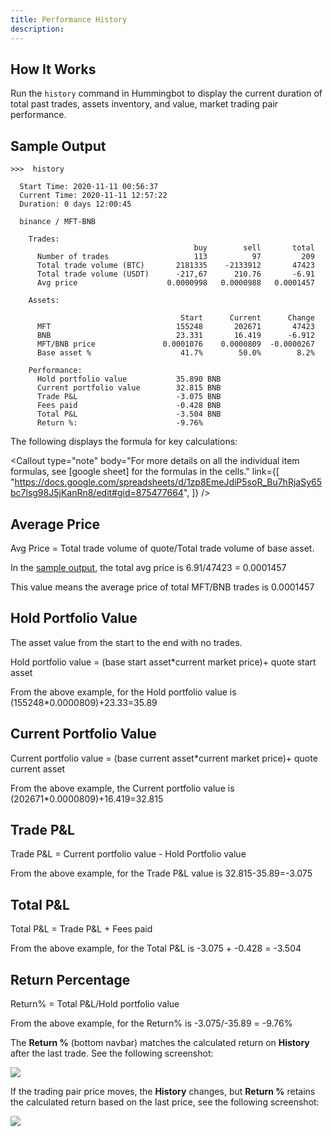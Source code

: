 ```yaml
---
title: Performance History
description:
---
```



## How It Works

Run the `history` command in Hummingbot to display the current duration of total past trades, assets inventory, and value, market trading pair performance.

## Sample Output

```
>>>  history

  Start Time: 2020-11-11 00:56:37
  Current Time: 2020-11-11 12:57:22
  Duration: 0 days 12:00:45

  binance / MFT-BNB

    Trades:
                                         buy        sell       total
      Number of trades                   113          97         209
      Total trade volume (BTC)       2181335    -2133912       47423
      Total trade volume (USDT)      -217,67      210.76       -6.91
      Avg price                    0.0000998   0.0000988   0.0001457

    Assets:

                                      Start      Current      Change
      MFT                            155248       202671       47423
      BNB                            23.331       16.419      -6.912
      MFT/BNB price               0.0001076    0.0000809  -0.0000267
      Base asset %                    41.7%        50.0%        8.2%

    Performance:
      Hold portfolio value           35.890 BNB
      Current portfolio value        32.815 BNB
      Trade P&L                      -3.075 BNB
      Fees paid                      -0.428 BNB
      Total P&L                      -3.504 BNB
      Return %:                      -9.76%
```

The following displays the formula for key calculations:

<Callout
  type="note"
  body="For more details on all the individual item formulas, see [google sheet] for the formulas in the cells."
  link={[
    "https://docs.google.com/spreadsheets/d/1zp8EmeJdiP5soR_Bu7hRjaSy65bc7lsg98J5jKanRn8/edit#gid=875477664",
  ]}
/>

## Average Price

Avg Price = Total trade volume of quote/Total trade volume of base asset.

In the [sample output](#sample-output), the total avg price is 6.91/47423 = 0.0001457

This value means the average price of total MFT/BNB trades is 0.0001457

## Hold Portfolio Value

The asset value from the start to the end with no trades.

Hold portfolio value = (base start asset\*current market price)+ quote start asset

From the above example, for the Hold portfolio value is (155248\*0.0000809)+23.33=35.89

## Current Portfolio Value

Current portfolio value = (base current asset\*current market price)+ quote current asset

From the above example, the Current portfolio value is (202671\*0.0000809)+16.419=32.815

## Trade P&L

Trade P&L = Current portfolio value - Hold Portfolio value

From the above example, for the Trade P&L value is 32.815-35.89=-3.075

## Total P&L

Total P&L = Trade P&L + Fees paid

From the above example, for the Total P&L is -3.075 + -0.428 = -3.504

## Return Percentage

Return% = Total P&L/Hold portfolio value

From the above example, for the Return% is -3.075/-35.89 = -9.76%

The **Return %** (bottom navbar) matches the calculated return on **History** after the last trade. See the following screenshot:

![](img/same_return.png)

If the trading pair price moves, the **History** changes, but **Return %** retains the calculated return based on the last price, see the following screenshot:

![](img/price_changes.png)
